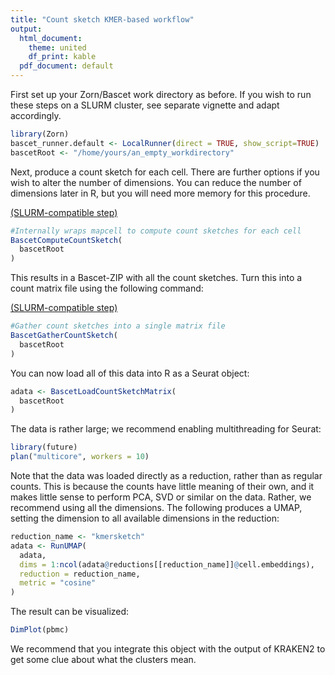 ```yaml
---
title: "Count sketch KMER-based workflow"
output:
  html_document:
    theme: united
    df_print: kable
  pdf_document: default
---
```




First set up your Zorn/Bascet work directory as before. If you wish to run
these steps on a SLURM cluster, see separate vignette and adapt accordingly.

```r
library(Zorn)
bascet_runner.default <- LocalRunner(direct = TRUE, show_script=TRUE)
bascetRoot <- "/home/yours/an_empty_workdirectory"
```


Next, produce a count sketch for each cell. There are further options if you
wish to alter the number of dimensions. You can reduce the number of dimensions
later in R, but you will need more memory for this procedure.

[(SLURM-compatible step)](slurm.html)

```r
#Internally wraps mapcell to compute count sketches for each cell
BascetComputeCountSketch(
  bascetRoot
)
```


This results in a Bascet-ZIP with all the count sketches. Turn this into a count
matrix file using the following command:

[(SLURM-compatible step)](slurm.html)

```r
#Gather count sketches into a single matrix file
BascetGatherCountSketch(
  bascetRoot
)
```

You can now load all of this data into R as a Seurat object:

```r
adata <- BascetLoadCountSketchMatrix(
  bascetRoot
)
```

The data is rather large; we recommend enabling multithreading for Seurat:

```r
library(future)
plan("multicore", workers = 10)
```

Note that the data was loaded directly as a reduction, rather than as regular
counts. This is because the counts have little meaning of their own, and it
makes little sense to perform PCA, SVD or similar on the data. Rather, we
recommend using all the dimensions. The following produces a UMAP, setting
the dimension to all available dimensions in the reduction:

```r
reduction_name <- "kmersketch"
adata <- RunUMAP(
  adata, 
  dims = 1:ncol(adata@reductions[[reduction_name]]@cell.embeddings), 
  reduction = reduction_name,
  metric = "cosine"
)  
```


The result can be visualized:
```r
DimPlot(pbmc)
```


We recommend that you integrate this object with the output of KRAKEN2 to
get some clue about what the clusters mean.

